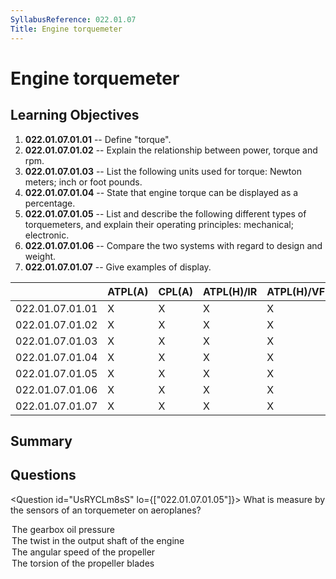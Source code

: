 ```yaml
---
SyllabusReference: 022.01.07
Title: Engine torquemeter
---
```


# Engine torquemeter

## Learning Objectives

1. **022.01.07.01.01** -- Define "torque".
2. **022.01.07.01.02** -- Explain the relationship between power, torque and
   rpm.
3. **022.01.07.01.03** -- List the following units used for torque: Newton
   meters; inch or foot pounds.
4. **022.01.07.01.04** -- State that engine torque can be displayed as a
   percentage.
5. **022.01.07.01.05** -- List and describe the following different types of
   torquemeters, and explain their operating principles: mechanical; electronic.
6. **022.01.07.01.06** -- Compare the two systems with regard to design and
   weight.
7. **022.01.07.01.07** -- Give examples of display.

|                 | ATPL(A) | CPL(A) | ATPL(H)/IR | ATPL(H)/VFR | CPL(H) | IR  | CBIR(A) |
| --------------- | ------- | ------ | ---------- | ----------- | ------ | --- | ------- |
| 022.01.07.01.01 | X       | X      | X          | X           | X      |     |         |
| 022.01.07.01.02 | X       | X      | X          | X           | X      |     |         |
| 022.01.07.01.03 | X       | X      | X          | X           | X      |     |         |
| 022.01.07.01.04 | X       | X      | X          | X           | X      |     |         |
| 022.01.07.01.05 | X       | X      | X          | X           | X      |     |         |
| 022.01.07.01.06 | X       | X      | X          | X           | X      |     |         |
| 022.01.07.01.07 | X       | X      | X          | X           | X      |     |         |

## Summary

## Questions

<Question id="UsRYCLm8sS" lo={["022.01.07.01.05"]}>
  <Text variant="oneCorrect">
    What is measure by the sensors of an <Subject /> torquemeter on aeroplanes?
  </Text>
  <Option id="UsRYCLm8sS-1" subject={["mechanical"]} why="">
    The gearbox oil pressure
  </Option>
  <Option id="UsRYCLm8sS-2" subject={["electrical"]} why="">
    The twist in the output shaft of the engine
  </Option>
  <Option id="UsRYCLm8sS-4" why="">
    The angular speed of the propeller
  </Option>
  <Option id="UsRYCLm8sS-5" why="">
    The torsion of the propeller blades
  </Option>
</Question>
